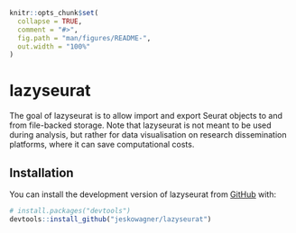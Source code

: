 <!-- README.md is generated from README.Rmd. Please edit that file -->

```r
knitr::opts_chunk$set(
  collapse = TRUE,
  comment = "#>",
  fig.path = "man/figures/README-",
  out.width = "100%"
)
```

# lazyseurat

<!-- badges: start -->
<!-- badges: end -->

The goal of lazyseurat is to allow import and export Seurat objects to and from
    file-backed storage.
    Note that lazyseurat is not meant to be used during analysis,
    but rather for data visualisation on research dissemination
    platforms, where it can save computational costs.

## Installation

You can install the development version of lazyseurat from [GitHub](https://github.com/) with:

``` r
# install.packages("devtools")
devtools::install_github("jeskowagner/lazyseurat")
```

<!-- ## Example -->

<!-- Convert a Seurat object to allow lazy loading: -->

<!-- ```{r export_seurat} -->
<!-- library(lazyseurat) -->

<!-- # Install SeuratData to get example data -->
<!-- if(!requireNamespace("SeuratData", quietly = TRUE)){ -->
<!--     devtools::install_github('satijalab/seurat-data') -->
<!-- } -->

<!-- library(SeuratData) -->

<!-- # Download example data -->
<!-- if("pbmc3k.SeuratData" %in% rownames(InstalledData())){ -->
<!--     data("pbmc3k") -->
<!-- } else { -->
<!--     InstallData("pbmc3k") -->
<!-- } -->

<!-- # Export Seurat object to feather for lazy loading -->
<!-- write_seurat_to_feather(pmbc3k, "lazyseurat") -->
<!-- ``` -->

